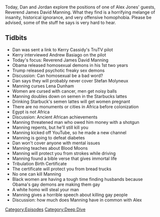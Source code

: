 {{Episode
    | title           = Reverend Manning
    | caption         = [https://knowledgefight.libsyn.com/knowledge-fight-reverend-manning Listen to this episode on Libsyn]
    | episodeNumber   = 232
    | length          = 01:37:38
    | airDate         = November 28, 2018
    | episodeType     = [[:Category:Deep Dive|Deep Dive]]
    | appearance      = [[Kerry Cassidy]], [[Andrew Basiago]], [[James David Manning]], [[Stefan Molyneux]], [[Lena Dunham]]
    | oocDrop         = I am now a 9/11 truther!
    | previousEpisode = [[231: March 24, 2009]]
    | nextEpisode     = [[233: November 28, 2018]]
}}

{{Stub}}

Today, Dan and Jordan explore the positions of one of Alex Jones' guests, Reverend James David Manning. What they find is a horrifying melange of insanity, historical ignorance, and very offensive homophobia. Please be advised, some of the stuff he says is very hard to hear.

==Tidbits==

*Dan was sent a link to Kerry Cassidy's TruTV pilot
*Kerry interviewed Andrew Basiago on the pilot
*Today's focus: Reverend James David Manning
*Obama released homosexual demons in his 1st two years
*Trump released psychotic freaky sex demons
*Discussion: Can homosexual be a bad word?
*Dan says they will probably never cover Stefan Molyneux
*Manning curses Lena Dunham
*Women are cursed with cancer, men get noisy balls
*Manning doubles down on semen in the Starbucks lattes
*Drinking Starbuck's semen lattes will get women pregnant
*There are no monuments or cities in Africa before colonization
*Egypt is not Africa
*Discussion: Ancient African achievements
*Manning threatened man who owed him money with a shotgun
*Manning repents, but he'll still kill you
*Manning kicked off YouTube, so he made a new channel
*Manning is going to defeat diabetes
*Dan won't cover anyone with mental issues
*Manning teaches about Blood Moons
*Manning will protect you from strokes while driving
*Manning found a bible verse that gives immortal life
*Tribulation Birth Certificate
*The certificate will protect you from bread trucks
*No one can kill Manning
*Black women are having a tough time finding husbands because Obama's gay demons are making them gay
*A white homo will steal your man
*Manning gives a horrible speech about killing gay people
*Discussion: how much does Manning have in common with Alex

[[Category:Episodes]]
[[Category:Deep Dive]]
